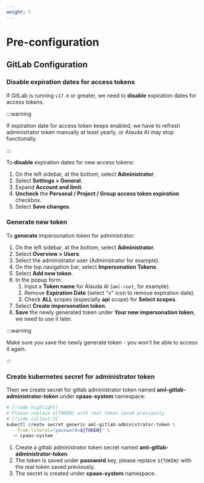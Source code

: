 ```yaml
---
weight: 5
---
```


# Pre-configuration

## GitLab Configuration

### Disable expiration dates for access tokens

If GitLab is running `v17.0` or greater, we need to **disable** expiration dates for access tokens.

:::warning

If expiration date for access token keeps enabled, we have to refresh administrator token manually at least yearly, or Alauda AI may stop functionally.

:::

To **disable** expiration dates for new access tokens:

1. On the left sidebar, at the bottom, select **Administrator**.
2. Select **Settings > General**.
3. Expand **Account and limit**.
4. **Uncheck** the **Personal / Project / Group access token expiration** checkbox.
5. Select **Save changes**.

### Generate new token

To **generate** impersonation token for administrator:

1. On the left sidebar, at the bottom, select **Administrator**.
2. Select **Overview > Users**.
3. Select the administrator user (Administrator for example).
4. On the top navigation bar, select **Impersonation Tokens**.
5. Select **Add new token**.
6. In the popup form:
   1. Input a **Token name** for Alauda AI (`aml-root`, for example).
   2. Remove **Expiration Date** (select "x" icon to remove expiration date).
   3. Check **ALL** scopes (especially **api** scope) for **Select scopes**.
7. Select **Create impersonation token**.
8. **Save** the newly generated token under **Your new impersonation token**, we need to use it later.

:::warning

Make sure you save the newly generate token - you won't be able to access it again.

:::

### Create kubernetes secret for administrator token

Then we create secret for gitlab administrator token named **aml-gitlab-administrator-token** under **cpaas-system** namespace:

```bash
# [!code highlight]
# Please replace ${TOKEN} with real token saved previously
# [!code callout:3]
kubectl create secret generic aml-gitlab-administrator-token \
  --from-literal="password=${TOKEN}" \
  -n cpaas-system
```

<Callouts>

1. Create a gitlab administrator token secret named **aml-gitlab-administrator-token**
2. The token is saved under **password** key, please replace `${TOKEN}` with the real token saved previously.
3. The secret is created under **cpaas-system** namespace.

</Callouts>

